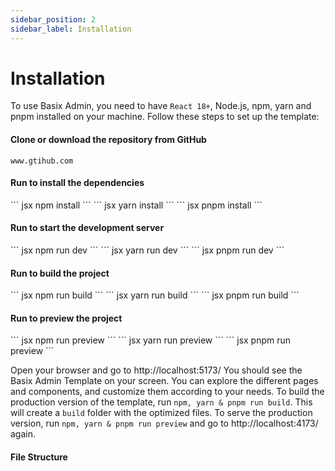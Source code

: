 ```yaml
---
sidebar_position: 2
sidebar_label: Installation
---
```


# Installation

To use Basix Admin, you need to have `React 18+`, Node.js, npm, yarn and pnpm installed on your machine. Follow these steps to set up the template:



#### Clone or download the repository from GitHub
```
www.gtihub.com
```
#### Run to install the dependencies
<Tabs>
<TabItem value="npm" label="npm">
``` jsx
npm install
```
</TabItem>
<TabItem value="yarn" label="yarn">
``` jsx
yarn install
```
</TabItem>
<TabItem value="pnpm" label="pnpm">
``` jsx
pnpm install
```
</TabItem>
</Tabs>

#### Run to start the development server
<Tabs>
<TabItem value="npm" label="npm">
``` jsx
npm run dev
```
</TabItem>
<TabItem value="yarn" label="yarn">
``` jsx
yarn run dev
```
</TabItem>
<TabItem value="pnpm" label="pnpm">
``` jsx
pnpm run dev
```
</TabItem>
</Tabs>

#### Run to build the project
<Tabs>
<TabItem value="npm" label="npm">
``` jsx
npm run build
```
</TabItem>
<TabItem value="yarn" label="yarn">
``` jsx
yarn run build
```
</TabItem>
<TabItem value="pnpm" label="pnpm">
``` jsx
pnpm run build
```
</TabItem>
</Tabs>

#### Run to preview the project
<Tabs>
<TabItem value="npm" label="npm">
``` jsx
npm run preview
```
</TabItem>
<TabItem value="yarn" label="yarn">
``` jsx
yarn run preview
```
</TabItem>
<TabItem value="pnpm" label="pnpm">
``` jsx
pnpm run preview
```
</TabItem>
</Tabs>


Open your browser and go to http://localhost:5173/
You should see the Basix Admin Template on your screen. You can explore the different pages and components, and customize them according to your needs. To build the production version of the template, run `npm, yarn & pnpm run build`. This will create a `build` folder with the optimized files. To serve the production version, run `npm, yarn & pnpm run preview` and go to http://localhost:4173/ again.


#### File Structure






